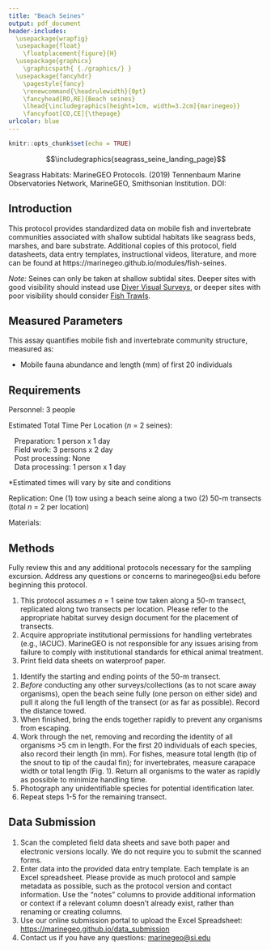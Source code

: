 ```yaml
---
title: "Beach Seines"
output: pdf_document
header-includes:
  \usepackage{wrapfig}
  \usepackage{float}
    \floatplacement{figure}{H}
  \usepackage{graphicx}
    \graphicspath{ {./graphics/} }
  \usepackage{fancyhdr}
    \pagestyle{fancy}
    \renewcommand{\headrulewidth}{0pt}
    \fancyhead[RO,RE]{Beach seines}
    \lhead{\includegraphics[height=1cm, width=3.2cm]{marinegeo}}
    \fancyfoot[CO,CE]{\thepage}
urlcolor: blue
---
```


```r
knitr::opts_chunk$set(echo = TRUE)
```

\noindent\rule{\textwidth}{0.4pt}

$$\includegraphics{seagrass_seine_landing_page}$$


\underline{How to cite this work:} Seagrass Habitats: MarineGEO Protocols. (2019) Tennenbaum Marine Observatories Network, MarineGEO, Smithsonian Institution. DOI:

\vspace*{\fill}
\begin{center}
\includegraphics[height=1.5cm, width=4.8cm]{smithsonian}\\
marinegeo@si.edu
\end{center}

\thispagestyle{empty}
\clearpage
\pagenumbering{arabic}

\noindent\rule{\textwidth}{0.4pt}

## Introduction

This protocol provides standardized data on mobile fish and invertebrate communities associated with shallow subtidal habitats like seagrass beds, marshes, and bare substrate. Additional copies of this protocol, field datasheets, data entry templates, instructional videos, literature, and more can be found at https://marinegeo.github.io/modules/fish-seines.

*Note:* Seines can only be taken at shallow subtidal sites. Deeper sites with good visibility should instead use [Diver Visual Surveys](https://marinegeo.github.io/modules/visual-census), or deeper sites with poor visibility should consider [Fish Trawls](https://marinegeo.github.io/modules/fish-trawls).

\noindent\rule{\textwidth}{0.4pt}

## Measured Parameters

This assay quantifies mobile fish and invertebrate community structure, measured as:

* Mobile fauna abundance and length (mm) of first 20 individuals

\noindent\rule{\textwidth}{0.4pt}

## Requirements

Personnel: 3 people

Estimated Total Time Per Location (*n* = 2 seines):

|    Preparation: 1 person x 1 day
|    Field work: 3 persons x 2 day
|    Post processing: None
|    Data processing: 1 person x 1 day

*Estimated times will vary by site and conditions

Replication: One (1) tow using a beach seine along a two (2) 50-m transects (total *n* = 2 per location)

Materials:

\underline{Survey Design:}

\renewcommand{\labelitemi}{$\square$}
\setlength{\parskip}{0.1em}
\begin{itemize}
  \item 1 50-m metric transect tape
  \item Hand-held GPS unit
  \item 2 PVC marker poles (diameter and length as needed)
\end{itemize}
\vspace{\baselineskip}

\underline{Fieldwork:}

\renewcommand{\labelitemi}{$\square$}
\setlength{\parskip}{0.1em}
\begin{itemize}
  \item 1 beach seine (record dimensions including height, width, and mesh size)
  \item Waterproof paper
  \item Pencil
  \item Clipboard
  \item Ruler (mm)
\end{itemize}
\vspace{\baselineskip}

\noindent\rule{\textwidth}{0.4pt}

\begin{wrapfigure}{r}{0.4\textwidth}
  \begin{center}
    \includegraphics[width=0.4\textwidth]{measurement_examples}
  \end{center}
  \vspace{-20mm}
  \caption{Length measurement for different taxonomic groups that may be caught in the seine.}
\end{wrapfigure}

## Methods

Fully review this and any additional protocols necessary for the sampling excursion. Address any questions or concerns to marinegeo@si.edu before beginning this protocol.
\vspace{\baselineskip}

\underline{Preparation:}

1.	This protocol assumes *n* = 1 seine tow taken along a 50-m transect, replicated along two transects per location. Please refer to the appropriate habitat survey design document for the placement of transects.
2.  Acquire appropriate institutional permissions for handling vertebrates (e.g., IACUC). MarineGEO is not responsible for any issues arising from failure to comply with institutional standards for ethical animal treatment.
3.	Print field data sheets on waterproof paper.
\vspace{\baselineskip}

\underline{Fieldwork:}

1.	Identify the starting and ending points of the 50-m transect.
2.	*Before* conducting any other surveys/collections (as to not scare away organisms), open the beach seine fully (one person on either side) and pull it along the full length of the transect (or as far as possible). Record the distance towed.
3.	When finished, bring the ends together rapidly to prevent any organisms from escaping.
4.	Work through the net, removing and recording the identity of all organisms >5 cm in length. For the first 20 individuals of each species, also record their length (in mm). For fishes, measure total length (tip of the snout to tip of the caudal fin); for invertebrates, measure carapace width or total length (Fig. 1). Return all organisms to the water as rapidly as possible to minimize handling time.
5.	Photograph any unidentifiable species for potential identification later.
6.	Repeat steps 1-5 for the remaining transect.
\vspace{\baselineskip}

\noindent\rule{\textwidth}{0.4pt}

## Data Submission

1. Scan the completed ﬁeld data sheets and save both paper and electronic versions locally. We do not require you to submit the scanned forms.
2. Enter data into the provided data entry template. Each template is an Excel spreadsheet. Please provide as much protocol and sample metadata as possible, such as the protocol version and contact information. Use the “notes” columns to provide additional information or context if a relevant column doesn’t already exist, rather than renaming or creating columns.
3. Use our online submission portal to upload the Excel Spreadsheet: [https://marinegeo.github.io/data_submission](https://marinegeo.github.io/data_submission)
4. Contact us if you have any questions: [marinegeo@si.edu](mailto:marinegeo@si.edu)
